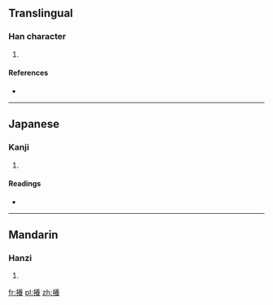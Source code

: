 ==Translingual==

===Han character===
{{Han char|rn=64|rad=手|as=15|sn=18|four=5803<sub>2</sub>|canj=手廿人女 (QTOV)}}

# {{defn|Han|sort=手15}}

====References====
* {{Han ref|kx=0461.350|dkj=12928|dj=0811.070|hdz=31981.170|uh=6501|ud=25857|bh=EFD5|bd=61397}}

----

==Japanese==

===Kanji===
{{ja-kanji|grade=|rs=手15}}

# {{defn|lang=ja|sort=手15}}

====Readings====
* {{ja-readings|on=[[よう]] (yō)|kun=[[ひらきうごかす]] (hirakiugokasu)}}

----

==Mandarin==

===Hanzi===
{{cmn-hanzi|pin=[[yǎng]] ([[yang3]])|wg=yang<sup>3</sup>}}

# {{defn|lang=cmn|sort=手15}}

[[fr:攁]]
[[pl:攁]]
[[zh:攁]]